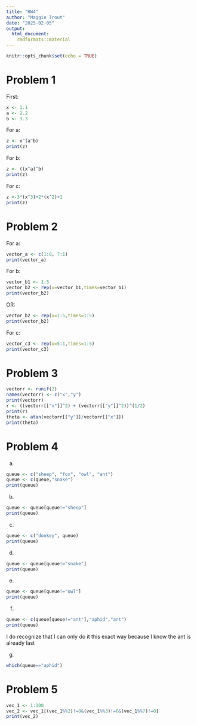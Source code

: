 ```yaml
---
title: "HW4"
author: "Maggie Trout"
date: "2025-02-05"
output: 
  html_document: 
    rmdformats::material
---
```


```r
knitr::opts_chunk$set(echo = TRUE)
```

# Problem 1

First:
```r
x <- 1.1
a <- 2.2
b <- 3.3
```
For a:
```r
z <- x^(a^b)
print(z)
```

For b:
```r
z <- ((x^a)^b)
print(z)
```

For c:

```r
z <-3*(x^3)+2*(x^2)+1
print(z)
```

# Problem 2

For a:
```r
vector_a <- c(1:8, 7:1)
print(vector_a)
```

For b:
```r
vector_b1 <- 1:5
vector_b2 <- rep(x=vector_b1,times=vector_b1)
print(vector_b2)
```
OR:
```r
vector_b2 <- rep(x=1:5,times=1:5)
print(vector_b2)
```
For c:
```r
vector_c3 <- rep(x=5:1,times=1:5)
print(vector_c3)
```
# Problem 3
```r
vectorr <- runif(2)
names(vectorr) <- c("x","y")
print(vectorr)
r <- ((vectorr[["x"]]^2) + (vectorr[["y"]]^2))^(1/2)
print(r)
theta <- atan(vectorr[["y"]]/vectorr[["x"]])
print(theta)
```

# Problem 4

a.
```r
queue <- c("sheep", "fox", "owl", "ant")
queue <- c(queue,"snake")  
print(queue)
```

b.
```r
queue <- queue[queue!="sheep"]
print(queue)
```

c.
```r
queue <- c("donkey", queue)
print(queue)
```

d.
```r
queue <- queue[queue!="snake"]
print(queue)
```
e.
```r
queue <- queue[queue!="owl"]
print(queue) 
```
f.
```r
queue <- c(queue[queue!="ant"],"aphid","ant")
print(queue)
```
I do recognize that I can only do it this exact way because I know the ant is already last


g.
```r
which(queue=="aphid")
```

# Problem 5
```r
vec_1 <- 1:100
vec_2 <- vec_1[(vec_1%%2)!=0&(vec_1%%3)!=0&(vec_1%%7)!=0]
print(vec_2)
```
